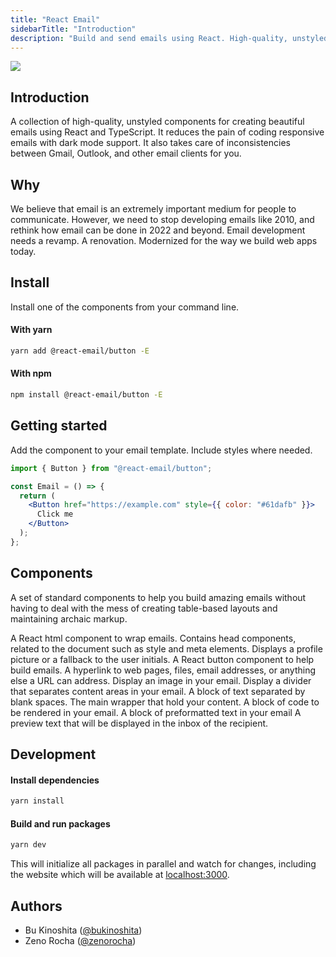 ```yaml
---
title: "React Email"
sidebarTitle: "Introduction"
description: "Build and send emails using React. High-quality, unstyled components for creating emails."
---
```



<img className="rounded-md" src="/images/react-email.png" at="React Email" />

## Introduction

A collection of high-quality, unstyled components for creating beautiful emails using React and TypeScript.
It reduces the pain of coding responsive emails with dark mode support. It also takes care of inconsistencies between Gmail, Outlook, and other email clients for you.

## Why

We believe that email is an extremely important medium for people to communicate. However, we need to stop developing emails like 2010, and rethink how email can be done in 2022 and beyond. Email development needs a revamp. A renovation. Modernized for the way we build web apps today.

## Install

Install one of the components from your command line.

#### With yarn

```sh
yarn add @react-email/button -E
```

#### With npm

```sh
npm install @react-email/button -E
```

## Getting started

Add the component to your email template. Include styles where needed.

```jsx
import { Button } from "@react-email/button";

const Email = () => {
  return (
    <Button href="https://example.com" style={{ color: "#61dafb" }}>
      Click me
    </Button>
  );
};
```

## Components

A set of standard components to help you build amazing emails without having to deal with the mess of creating table-based layouts and maintaining archaic markup.

<CardGroup>
  <Card title="HTML" icon={regular("code")} href="/components/html">
    A React html component to wrap emails.
  </Card>
  <Card title="Head" icon={regular("rectangle-code")} href="/components/head">
    Contains head components, related to the document such as style and meta
    elements.
  </Card>
  <Card title="Avatar" icon={regular("circle-user")} href="/components/avatar">
    Displays a profile picture or a fallback to the user initials.
  </Card>
  <Card
    title="Button"
    icon={regular("rectangle-wide")}
    href="/components/button"
  >
    A React button component to help build emails.
  </Card>
  <Card title="Link" icon={regular("link")} href="/components/link">
    A hyperlink to web pages, files, email addresses, or anything else a URL can
    address.
  </Card>
  <Card title="Image" icon={regular("image")} href="/components/image">
    Display an image in your email.
  </Card>
  <Card title="Divider" icon={regular("horizontal-rule")} href="/components/hr">
    Display a divider that separates content areas in your email.
  </Card>
  <Card
    title="Paragraph"
    icon={regular("align-justify")}
    href="/components/text"
  >
    A block of text separated by blank spaces.
  </Card>
  <Card
    title="Container"
    icon={regular("objects-column")}
    href="/components/container"
  >
    The main wrapper that hold your content.
  </Card>
  <Card title="Code" icon={regular("rectangle-code")} href="/components/code">
    A block of code to be rendered in your email.
  </Card>
  <Card title="Pre" icon={regular("code-simple")} href="/components/pre">
    A block of preformatted text in your email
  </Card>
  <Card
    title="Preview"
    icon={regular("magnifying-glass")}
    href="/components/preview"
  >
    A preview text that will be displayed in the inbox of the recipient.
  </Card>
</CardGroup>

<Support />

## Development

#### Install dependencies

```sh
yarn install
```

#### Build and run packages

```sh
yarn dev
```

This will initialize all packages in parallel and watch for changes, including the website which will be available at [localhost:3000](http://localhost:3000).

## Authors

- Bu Kinoshita ([@bukinoshita](https://twitter.com/bukinoshita))
- Zeno Rocha ([@zenorocha](https://twitter.com/zenorocha))

<License />
